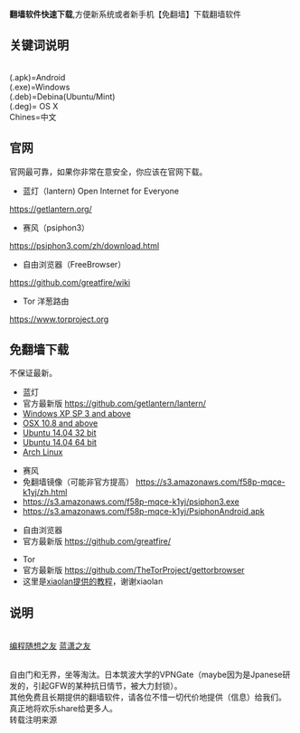'''翻墙软件快速下载''',方便新系统或者新手机【免翻墙】下载翻墙软件

== 关键词说明 ==

<br>(.apk)=Android
<br>(.exe)=Windows
<br>(.deb)=Debina(Ubuntu/Mint)
<br>(.deg)= OS X
<br>Chines=中文

== 官网 ==
官网最可靠，如果你非常在意安全，你应该在官网下载。
 
* 蓝灯（lantern) Open Internet for Everyone
https://getlantern.org/

* 赛风（psiphon3）
https://psiphon3.com/zh/download.html

* 自由浏览器（FreeBrowser）
https://github.com/greatfire/wiki

* Tor 洋葱路由
https://www.torproject.org

== 免翻墙下载==

不保证最新。

* 蓝灯
* 官方最新版 https://github.com/getlantern/lantern/
* [https://raw.githubusercontent.com/getlantern/lantern-binaries/master/lantern-installer-beta.exe Windows XP SP 3 and above]
* [https://raw.githubusercontent.com/getlantern/lantern-binaries/master/lantern-installer-beta.dmg OSX 10.8 and above]
* [https://raw.githubusercontent.com/getlantern/lantern-binaries/master/lantern-installer-beta-32-bit.deb Ubuntu 14.04 32 bit]
* [https://raw.githubusercontent.com/getlantern/lantern-binaries/master/lantern-installer-beta-64-bit.deb Ubuntu 14.04 64 bit]
* [https://aur.archlinux.org/packages/lantern Arch Linux]

* 赛风
* 免翻墙镜像（可能非官方提高） https://s3.amazonaws.com/f58p-mqce-k1yj/zh.html
* https://s3.amazonaws.com/f58p-mqce-k1yj/psiphon3.exe
* https://s3.amazonaws.com/f58p-mqce-k1yj/PsiphonAndroid.apk

* 自由浏览器
* 官方最新版 https://github.com/greatfire/

* Tor
* 官方最新版 https://github.com/TheTorProject/gettorbrowser
* 这里是[https://github.com/TheTorProject/gettorbrowser/issues/1 xiaolan提供的教程]，谢谢xiaolan

== 说明 ==

<br>[https://github.com/programthink 编程随想之友] [https://github.com/XL2014 蓝潇之友]

<br>自由门和无界，坐等淘汰。日本筑波大学的VPNGate（maybe因为是Jpanese研发的，引起GFW的某种抗日情节，被大力封锁）。
<br>其他免费且长期提供的翻墙软件，请各位不惜一切代价地提供（信息）给我们。
<br>真正地将欢乐share给更多人。
<br>转载注明来源
